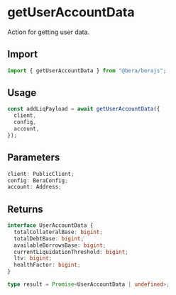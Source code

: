 # getUserAccountData

Action for getting user data.

## Import

```ts
import { getUserAccountData } from "@bera/berajs";
```

## Usage

```ts
const addLiqPayload = await getUserAccountData({
  client,
  config,
  account,
});
```

## Parameters

```ts
client: PublicClient;
config: BeraConfig;
account: Address;
```

## Returns

```ts
interface UserAccountData {
  totalCollateralBase: bigint;
  totalDebtBase: bigint;
  availableBorrowsBase: bigint;
  currentLiquidationThreshold: bigint;
  ltv: bigint;
  healthFactor: bigint;
}

type result = Promise<UserAccountData | undefined>;
```
